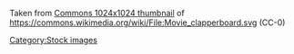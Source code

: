 Taken from [https://upload.wikimedia.org/wikipedia/commons/thumb/8/82/Movie_clapperboard.svg/1024px-Movie_clapperboard.svg.png Commons 1024x1024 thumbnail] of https://commons.wikimedia.org/wiki/File:Movie_clapperboard.svg (CC-0)

[[Category:Stock images]]